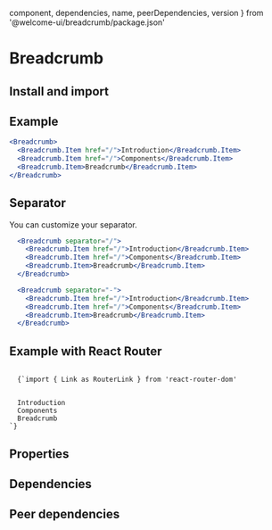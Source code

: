 
  component,
  dependencies,
  name,
  peerDependencies,
  version
} from '@welcome-ui/breadcrumb/package.json'

# Breadcrumb

<tagversion version={version} name={name} />

## Install and import

<usage component={component} name={name} peerDependencies={peerDependencies} />

## Example

```jsx
<Breadcrumb>
  <Breadcrumb.Item href="/">Introduction</Breadcrumb.Item>
  <Breadcrumb.Item href="/">Components</Breadcrumb.Item>
  <Breadcrumb.Item>Breadcrumb</Breadcrumb.Item>
</Breadcrumb>
```

## Separator

You can customize your separator.

```jsx
  <Breadcrumb separator="/">
    <Breadcrumb.Item href="/">Introduction</Breadcrumb.Item>
    <Breadcrumb.Item href="/">Components</Breadcrumb.Item>
    <Breadcrumb.Item>Breadcrumb</Breadcrumb.Item>
  </Breadcrumb>

  <Breadcrumb separator="-">
    <Breadcrumb.Item href="/">Introduction</Breadcrumb.Item>
    <Breadcrumb.Item href="/">Components</Breadcrumb.Item>
    <Breadcrumb.Item>Breadcrumb</Breadcrumb.Item>
  </Breadcrumb>
```

## Example with React Router

<code>
  {`import { Link as RouterLink } from 'react-router-dom'

<Breadcrumb renderChildrenAs={RouterLink}>
  <Breadcrumb.Item to="/">Introduction</Breadcrumb.Item>
  <Breadcrumb.Item to="/components">Components</Breadcrumb.Item>
  <Breadcrumb.Item to='/components/breadcrumb'>Breadcrumb</Breadcrumb.Item>
</Breadcrumb>`}
</code>

## Properties

<props of="Breadcrumb" propTypes={props.propTypes} />

## Dependencies

<dependencies dependencies={dependencies} />

## Peer dependencies

<dependencies dependencies={peerDependencies} />
